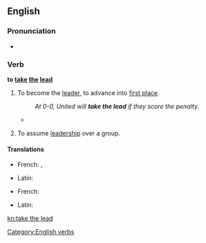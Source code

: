 ==English==

===Pronunciation===
* {{IPA|/ˈtɛɪkθəˈliːd/}}

===Verb===
'''to [[take]] [[the]] [[lead]]'''

# {{idiomatic}} To become the [[leader]], to advance into [[first place]].
#: ''At 0-0, United will '''take the lead''' if they score the penalty.''
#* {{quote-news
|year=2010
|date=December 29
|author=Sam Sheringham 
|title=Liverpool 0 - 1 Wolverhampton
|work=BBC
|url=http://news.bbc.co.uk/sport1/hi/football/eng_prem/9308904.stm
|page=
|passage=It was an omen of things to come as in the 56th minute the visitors '''took the lead''' after a mix-up between Skrtel and Sotirios Kyrgiakos allowed Ebanks-Blake's through-ball to '''squeeze''' between them.}}
# {{idiomatic}} To assume [[leadership]] over a group.

====Translations====
{{trans-top|to advance into first place}}
* French: {{t|fr|ouvrir la marche}},  {{t|fr|passer en tête}}
{{trans-mid}}
* Latin: {{t|la|praesum}}
{{trans-bottom}}

{{trans-top|to assume leadership over a group}}
* French: {{t|fr|prendre le commandement}}
{{trans-mid}}
* Latin: {{t|la|praesum}}
{{trans-bottom}}

[[Category:English verbs]]

[[kn:take the lead]]